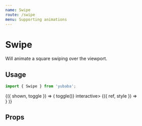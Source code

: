 ```yaml
---
name: Swipe
route: /swipe
menu: Supporting animations
---
```



# Swipe

Will animate a square swiping over the viewport.

## Usage

```js
import { Swipe } from 'yubaba';
```

<Playground>
  <Common.Toggler>
    {({ shown, toggle }) => (
      <Styled.Container onClick={() => toggle()} interactive>
        <Animator triggerSelfKey={shown}>
          <Swipe background="#ff5e6d" direction={shown ? 'left' : 'right'}>
            {({ ref, style }) => <div style={style} ref={ref} />}
          </Swipe>
        </Animator>
      </Styled.Container>
    )}
  </Common.Toggler>
</Playground>

## Props

<Props of={Swipe} />
